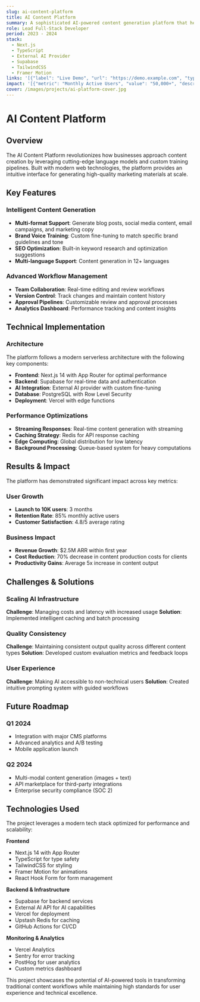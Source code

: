 ```yaml
---
slug: ai-content-platform
title: AI Content Platform
summary: A sophisticated AI-powered content generation platform that helps businesses create high-quality marketing materials using advanced language models and custom training pipelines.
role: Lead Full-Stack Developer
period: 2023 - 2024
stack:
  - Next.js
  - TypeScript
  - External AI Provider
  - Supabase
  - TailwindCSS
  - Framer Motion
links: '[{"label": "Live Demo", "url": "https://demo.example.com", "type": "demo"}, {"label": "Case Study", "url": "/projects/ai-content-platform", "type": "case-study"}, {"label": "GitHub", "url": "https://github.com/example/ai-platform", "type": "github"}]'
impact: '[{"metric": "Monthly Active Users", "value": "50,000+", "description": "Grew from 0 to 50K users in 8 months"}, {"metric": "Content Generated", "value": "2M+ pieces", "description": "Articles, social posts, and marketing copy"}, {"metric": "Time Saved", "value": "80%", "description": "Average time reduction for content creation"}]'
cover: /images/projects/ai-platform-cover.jpg
---
```


# AI Content Platform

## Overview

The AI Content Platform revolutionizes how businesses approach content creation by leveraging cutting-edge language models and custom training pipelines. Built with modern web technologies, the platform provides an intuitive interface for generating high-quality marketing materials at scale.

## Key Features

### Intelligent Content Generation
- **Multi-format Support**: Generate blog posts, social media content, email campaigns, and marketing copy
- **Brand Voice Training**: Custom fine-tuning to match specific brand guidelines and tone
- **SEO Optimization**: Built-in keyword research and optimization suggestions
- **Multi-language Support**: Content generation in 12+ languages

### Advanced Workflow Management
- **Team Collaboration**: Real-time editing and review workflows
- **Version Control**: Track changes and maintain content history
- **Approval Pipelines**: Customizable review and approval processes
- **Analytics Dashboard**: Performance tracking and content insights

## Technical Implementation

### Architecture
The platform follows a modern serverless architecture with the following key components:

- **Frontend**: Next.js 14 with App Router for optimal performance
- **Backend**: Supabase for real-time data and authentication
- **AI Integration**: External AI provider with custom fine-tuning
- **Database**: PostgreSQL with Row Level Security
- **Deployment**: Vercel with edge functions

### Performance Optimizations
- **Streaming Responses**: Real-time content generation with streaming
- **Caching Strategy**: Redis for API response caching
- **Edge Computing**: Global distribution for low latency
- **Background Processing**: Queue-based system for heavy computations

## Results & Impact

The platform has demonstrated significant impact across key metrics:

### User Growth
- **Launch to 10K users**: 3 months
- **Retention Rate**: 85% monthly active users
- **Customer Satisfaction**: 4.8/5 average rating

### Business Impact
- **Revenue Growth**: $2.5M ARR within first year
- **Cost Reduction**: 70% decrease in content production costs for clients
- **Productivity Gains**: Average 5x increase in content output

## Challenges & Solutions

### Scaling AI Infrastructure
**Challenge**: Managing costs and latency with increased usage
**Solution**: Implemented intelligent caching and batch processing

### Quality Consistency
**Challenge**: Maintaining consistent output quality across different content types
**Solution**: Developed custom evaluation metrics and feedback loops

### User Experience
**Challenge**: Making AI accessible to non-technical users
**Solution**: Created intuitive prompting system with guided workflows

## Future Roadmap

### Q1 2024
- Integration with major CMS platforms
- Advanced analytics and A/B testing
- Mobile application launch

### Q2 2024
- Multi-modal content generation (images + text)
- API marketplace for third-party integrations
- Enterprise security compliance (SOC 2)

## Technologies Used

The project leverages a modern tech stack optimized for performance and scalability:

**Frontend**
- Next.js 14 with App Router
- TypeScript for type safety
- TailwindCSS for styling
- Framer Motion for animations
- React Hook Form for form management

**Backend & Infrastructure**
- Supabase for backend services
- External AI API for AI capabilities
- Vercel for deployment
- Upstash Redis for caching
- GitHub Actions for CI/CD

**Monitoring & Analytics**
- Vercel Analytics
- Sentry for error tracking
- PostHog for user analytics
- Custom metrics dashboard

This project showcases the potential of AI-powered tools in transforming traditional content workflows while maintaining high standards for user experience and technical excellence.
